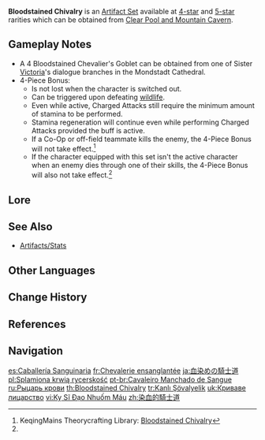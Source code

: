 {{Artifact Set Infobox
|id        = 508
|displayid = 502
|flower    = Bloodstained Flower of Iron
|plume     = Bloodstained Black Plume
|sands     = Bloodstained Final Hour
|goblet    = Bloodstained Chevalier's Goblet
|circlet   = Bloodstained Iron Mask
|2pcBonus  = {{Color|[[Physical DMG Bonus]]}} +25%
|4pcBonus  = After defeating an opponent, increases [[Charged Attack]] DMG by 50%, and reduces its [[Stamina]] cost to 0 for 10s.
|source4.1 = [[Clear Pool and Mountain Cavern]]
|source5.1 = [[Clear Pool and Mountain Cavern]]
|source5.2 = [[Artifact Strongbox]]
|eff_att1  = Physical DMG Bonus
|eff_att2  = Charged Attack DMG Increase
|eff_att3  = Stamina
|eff_att4  = DMG Bonus
}}
'''Bloodstained Chivalry''' is an [[Artifact Set]] available at [[:Category:4-Star Artifacts|4-star]] and [[:Category:5-Star Artifacts|5-star]] rarities which can be obtained from [[Clear Pool and Mountain Cavern]].

==Gameplay Notes==
* A 4{{star}} Bloodstained Chevalier's Goblet can be obtained from one of Sister [[Victoria]]'s dialogue branches in the Mondstadt Cathedral.
* 4-Piece Bonus:
** Is not lost when the character is switched out.
** Can be triggered upon defeating [[wildlife]].
** Even while active, Charged Attacks still require the minimum amount of stamina to be performed.
** Stamina regeneration will continue even while performing Charged Attacks provided the buff is active.
** If a Co-Op or off-field teammate kills the enemy, the 4-Piece Bonus will not take effect.<ref name=KQM>KeqingMains Theorycrafting Library: [https://library.keqingmains.com/equipment/artifacts#bloodstained-chivalry Bloodstained Chivalry]</ref>
** If the character equipped with this set isn't the active character when an enemy dies through one of their skills, the 4-Piece Bonus will also not take effect.<ref name=KQM />

==Lore==
{{Artifact Lore}}

==See Also==
*[[Artifacts/Stats]]

==Other Languages==
{{Other Languages
|en      = Bloodstained Chivalry
|zhs     = 染血的骑士道
|zhs_rm  = Rǎn Xuè de Qíshì Dào
|zht     = 染血的騎士道
|zht_rm  = Rǎn Xiě de Qíshì Dào
|zh_tl   = Bloodstained Chivalry
|ja      = 血染めの騎士道
|ja_rm   = Chizome no Kishidou
|ja_tl   = Bloodstained Chivalry
|ko      = 피에 물든 기사도
|ko_rm   = Pi-e Muldeun Gisado
|ko_tl   = Bloodstained Chivalry
|es      = Caballería Sanguinaria
|es_tl   = Bloodthirsty Chivalry
|fr      = Chevalerie ensanglantée
|fr_tl   = Bloodstained Chivalry
|ru      = Рыцарь крови
|ru_tl   = Blood Knight
|th      = Bloodstained Chivalry
|vi      = {{tt|Kỵ Sĩ|騎士}} {{tt|Đạo|道}} Nhuốm Máu
|vi_tl   = Bloodstained Knight <!-- needs to be checked -->
|de      = Blutiger Weg eines Ritters
|de_tl   = Bloody Path of a Knight
|id      = Bloodstained Chivalry
|pt      = Cavaleiro Manchado de Sangue
|pt_tl   = Bloodstained Knight
|tr      = Kanlı Şövalyelik
|tr_tl   = Bloody Chivalry
|it      = Cavalleria sanguinaria
|it_tl   = Bloody Cavalry
}}

==Change History==
{{Change History|1.0}}

==References==
{{Reflist}}

==Navigation==
{{Artifact Navbox}}

[[es:Caballería Sanguinaria]]
[[fr:Chevalerie ensanglantée]]
[[ja:血染めの騎士道]]
[[pl:Splamiona krwią rycerskość]]
[[pt-br:Cavaleiro Manchado de Sangue]]
[[ru:Рыцарь крови]]
[[th:Bloodstained Chivalry]]
[[tr:Kanlı Şövalyelik]]
[[uk:Криваве лицарство]]
[[vi:Kỵ Sĩ Đạo Nhuốm Máu]]
[[zh:染血的騎士道]]